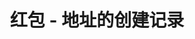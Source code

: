 ---
title: '红包 - 地址的创建记录'
openapi: '/cn/api-reference/openapi-cn.json GET /v1/redpacket/wallet/{address}/redpackets'
---